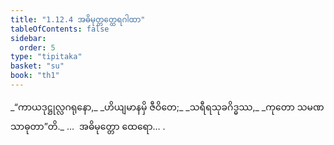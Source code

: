 ```yaml
---
title: "1.12.4 အဓိမုတ္တတ္ထေရဂါထာ"
tableOfContents: false
sidebar:
  order: 5
type: "tipitaka"
basket: "su"
book: "th1"
---
```



<DynamicBreadcrumb />

<Division number="114" book="th1">

<Paragraph number="255" type="verses" book="th1">
_“ကာယဒုဋ္ဌုလ္လဂရုနော,_  
_ဟိယျမာနမှိ ဇီဝိတေ;_  
_သရီရသုခဂိဒ္ဓဿ,_  
_ကုတော သမဏသာဓုတာ”တိ._  


</Paragraph>
</Division>

<Paragraph number="256" type="center" book="th1">
…  အဓိမုတ္တော ထေရော… .
</Paragraph>